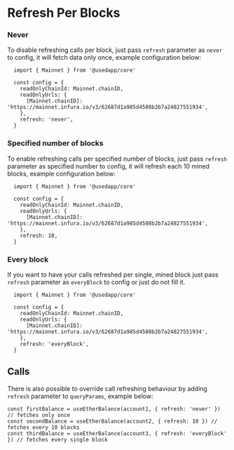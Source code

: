 # Refresh Per Blocks

### Never

To disable refreshing calls per block, just pass `refresh` parameter as `never` to config, it will fetch data only once, example configuration below:

```tsx
  import { Mainnet } from '@usedapp/core'

  const config = {
    readOnlyChainId: Mainnet.chainID,
    readOnlyUrls: {
      [Mainnet.chainID]: 'https://mainnet.infura.io/v3/62687d1a985d4508b2b7a24827551934',
    },
    refresh: 'never',
  }
```

### Specified number of blocks

To enable refreshing calls per specified number of blocks, just pass `refresh` parameter as specified number to config, it will refresh each 10 mined blocks, example configuration below:

```tsx
  import { Mainnet } from '@usedapp/core'

  const config = {
    readOnlyChainId: Mainnet.chainID,
    readOnlyUrls: {
      [Mainnet.chainID]: 'https://mainnet.infura.io/v3/62687d1a985d4508b2b7a24827551934',
    },
    refresh: 10,
  }
```

### Every block

If you want to have your calls refreshed per single, mined block just pass `refresh` parameter as `everyBlock` to config or just do not fill it.

```tsx
  import { Mainnet } from '@usedapp/core'

  const config = {
    readOnlyChainId: Mainnet.chainID,
    readOnlyUrls: {
      [Mainnet.chainID]: 'https://mainnet.infura.io/v3/62687d1a985d4508b2b7a24827551934',
    },
    refresh: 'everyBlock',
  }
```

## Calls

There is also possible to override call refreshing behaviour by adding `refresh` parameter to `queryParams`, example below:

```tsx
const firstBalance = useEtherBalance(account1, { refresh: 'never' }) // fetches only once
const secondBalance = useEtherBalance(account2, { refresh: 10 }) // fetches every 10 blocks
const thirdBalance = useEtherBalance(account3, { refresh: 'everyBlock' }) // fetches every single block
```
